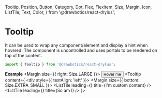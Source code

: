   Tooltip,
  Position,
  Button,
  Category,
  Dot,
  Flex,
  FlexItem,
  Size,
  Margin,
  Icon,
  ListTile,
  Text,
  Color,
} from '@drawbotics/react-drylus';



# Tooltip
It can be used to wrap any component/element and display a hint when hovered. The component is uncontrolled and uses portals to be rendered on top of the content.
```jsx
import { Tooltip } from '@drawbotics/react-drylus';
```

__Example__
<Playground component={Tooltip}>
  <Flex>
    <FlexItem>
      <Margin size={{ right: Size.LARGE }}>
        <Tooltip content="I am a tooltip">
          <Button category={Category.BRAND}>Hover me</Button>
        </Tooltip>
      </Margin>
    </FlexItem>
    <FlexItem>
      <Tooltip
        content={
          <div style={{ textAlign: 'left' }}>
            <Margin size={{ bottom: Size.EXTRA_SMALL }}>
              <ListTile leading={<Icon name="alert-triangle" color={Color.RED} />} title={<Text inversed size={Size.SMALL}>I'm custom content</Text>} />
            </Margin>
            <ListTile leading={<Icon name="check-circle" color={Color.GREEN} />} title={<Text inversed size={Size.SMALL}>So am I</Text>} />
          </div>
        }>
        <Dot color={Color.GREEN} />
      </Tooltip>
    </FlexItem>
  </Flex>
</Playground>
